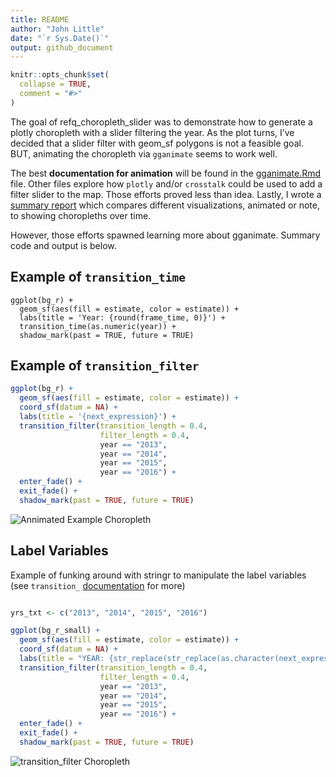 ```yaml
---
title: README
author: "John Little"
date: "`r Sys.Date()`"
output: github_document
---
```


<!-- README.md is generated from README.Rmd. Please edit that file -->

```r
knitr::opts_chunk$set(
  collapse = TRUE,
  comment = "#>"
)
```

The goal of refq_choropleth_slider was to demonstrate how to generate a plotly choropleth with a slider filtering the year.  As the plot turns, I've decided that a slider filter with geom_sf polygons is not a feasible goal.  BUT, animating the choropleth via `gganimate` seems to work well.

The best **documentation for animation** will be found in the [gganimate.Rmd](gganimate.Rmd) file.  Other files  explore how `plotly` and/or `crosstalk` could be used to add a filter slider to the map.  Those efforts proved less than idea.  Lastly, I wrote a [summary report](report_slider.Rmd) which compares different visualizations, animated or note, to showing choropleths over time.

However, those efforts spawned learning more about gganimate.  Summary code and output is below.

## Example of `transition_time`

```
ggplot(bg_r) +
  geom_sf(aes(fill = estimate, color = estimate)) +
  labs(title = 'Year: {round(frame_time, 0)}') +
  transition_time(as.numeric(year)) +
  shadow_mark(past = TRUE, future = TRUE)
```

## Example of `transition_filter`

```r
ggplot(bg_r) +
  geom_sf(aes(fill = estimate, color = estimate)) +
  coord_sf(datum = NA) +
  labs(title = '{next_expression}') +
  transition_filter(transition_length = 0.4, 
                    filter_length = 0.4,
                    year == "2013",
                    year == "2014",
                    year == "2015",
                    year == "2016") +
  enter_fade() +
  exit_fade() +
  shadow_mark(past = TRUE, future = TRUE)
```

![](animated_map.png "Annimated Example Choropleth")

## Label Variables

Example of funking around with stringr to manipulate the label variables (see `transition_` [documentation](https://gganimate.com/reference/) for more)

```r

yrs_txt <- c("2013", "2014", "2015", "2016")

ggplot(bg_r_small) +
  geom_sf(aes(fill = estimate, color = estimate)) +
  coord_sf(datum = NA) +
  labs(title = "YEAR: {str_replace(str_replace(as.character(next_expression), 'year == \"', ''), '\"', '')}") +
  transition_filter(transition_length = 0.4, 
                    filter_length = 0.4,
                    year == "2013",
                    year == "2014",
                    year == "2015",
                    year == "2016") +
  enter_fade() +
  exit_fade() +
  shadow_mark(past = TRUE, future = TRUE)
```


![](county_trans_filter.png "transition_filter Choropleth")